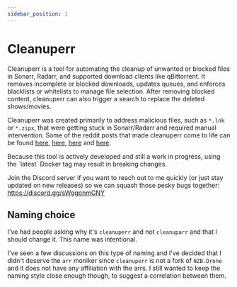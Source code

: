 ```yaml
---
sidebar_position: 1
---
```



# Cleanuperr

Cleanuperr is a tool for automating the cleanup of unwanted or blocked files in Sonarr, Radarr, and supported download clients like qBittorrent. It removes incomplete or blocked downloads, updates queues, and enforces blacklists or whitelists to manage file selection. After removing blocked content, cleanuperr can also trigger a search to replace the deleted shows/movies.

Cleanuperr was created primarily to address malicious files, such as `*.lnk` or `*.zipx`, that were getting stuck in Sonarr/Radarr and required manual intervention. Some of the reddit posts that made cleanuperr come to life can be found [here](https://www.reddit.com/r/sonarr/comments/1gqnx16/psa_sonarr_downloaded_a_virus/), [here](https://www.reddit.com/r/sonarr/comments/1gqwklr/sonar_downloaded_a_mkv_file_which_looked_like_a/), [here](https://www.reddit.com/r/sonarr/comments/1gpw2wa/downloaded_waiting_to_import/) and [here](https://www.reddit.com/r/sonarr/comments/1gpi344/downloads_not_importing_no_files_found/).

<Warning>
Because this tool is actively developed and still a work in progress, using the `latest` Docker tag may result in breaking changes.

Join the Discord server if you want to reach out to me quickly (or just stay updated on new releases) so we can squash those pesky bugs together: https://discord.gg/sWggpnmGNY
</Warning>


## Naming choice

I've had people asking why it's `cleanuperr` and not `cleanuparr` and that I should change it. This name was intentional.

I've seen a few discussions on this type of naming and I've decided that I didn't deserve the `arr` moniker since `cleanuperr` is not a fork of `NZB.Drone` and it does not have any affiliation with the arrs. I still wanted to keep the naming style close enough though, to suggest a correlation between them. 